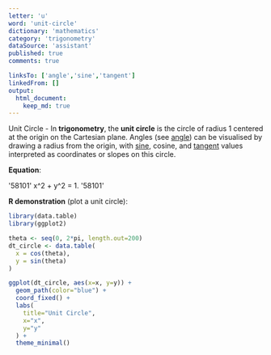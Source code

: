 ```yaml
---
letter: 'u'
word: 'unit-circle'
dictionary: 'mathematics'
category: 'trigonometry'
dataSource: 'assistant'
published: true
comments: true

linksTo: ['angle','sine','tangent']
linkedFrom: []
output:
  html_document:
    keep_md: true
---
```




<a id="unit-circle">Unit Circle</a> - In **trigonometry**, the **unit circle** is the circle of radius 1 centered at the origin on the Cartesian plane. Angles (see [angle](#angle)) can be visualised by drawing a radius from the origin, with [sine](#sine), cosine, and [tangent](#tangent) values interpreted as coordinates or slopes on this circle.

**Equation**:

'58101'
x^2 + y^2 = 1.
'58101'

**R demonstration** (plot a unit circle):


``` r
library(data.table)
library(ggplot2)

theta <- seq(0, 2*pi, length.out=200)
dt_circle <- data.table(
  x = cos(theta),
  y = sin(theta)
)

ggplot(dt_circle, aes(x=x, y=y)) +
  geom_path(color="blue") +
  coord_fixed() +
  labs(
    title="Unit Circle",
    x="x",
    y="y"
  ) +
  theme_minimal()
```

<Figure src="/Users/work/Coding/derecksprojects/derecksnotes.com-playground/derecksnotes.com/client/src/app/dictionaries/mathematics/definitions/mathematics_trigonometry_u_unit-circle_files/figure-html/unnamed-chunk-1-1.png">
	
</Figure>
